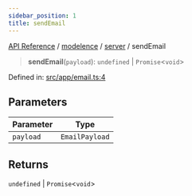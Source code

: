 ```yaml
---
sidebar_position: 1
title: sendEmail
---
```


[API Reference](/api-reference/modelence/server/functions/../../../index) / [modelence](/api-reference/modelence/server/functions/../../index) / [server](/api-reference/modelence/server/functions/../index) / sendEmail

> **sendEmail**(`payload`): `undefined` \| `Promise`\<`void`\>

Defined in: [src/app/email.ts:4](https://github.com/modelence/modelence/blob/3b87d65207e4ed7ebee0b08a19692450fec0975a/packages/modelence/src/app/email.ts#L4)

## Parameters

| Parameter | Type |
| ------ | ------ |
| `payload` | `EmailPayload` |

## Returns

`undefined` \| `Promise`\<`void`\>
